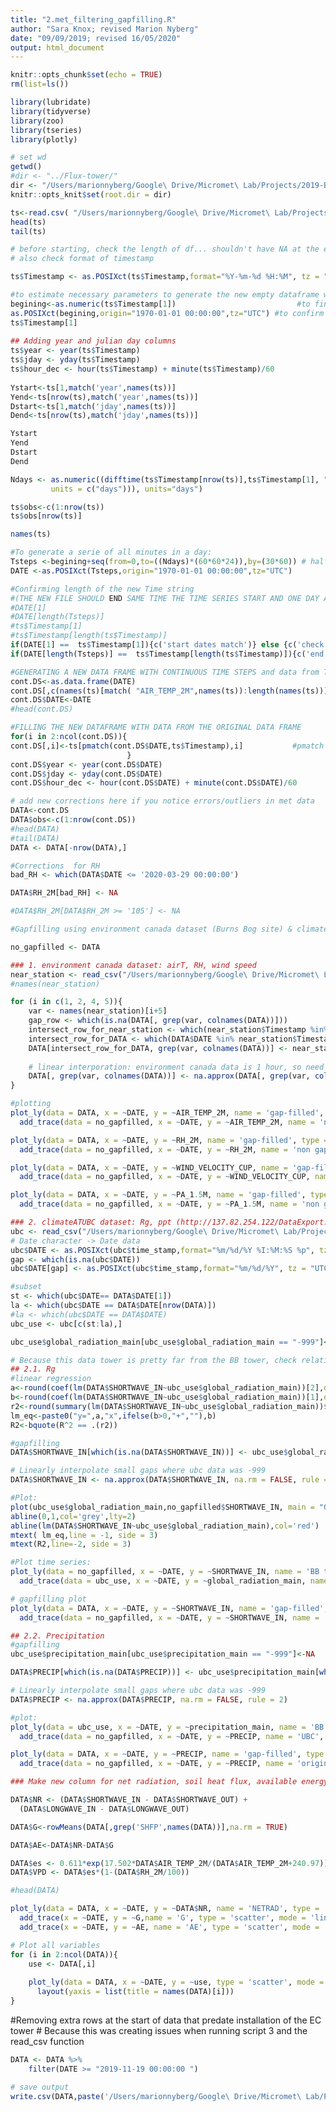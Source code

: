 ```yaml
---
title: "2.met_filtering_gapfilling.R"
author: "Sara Knox; revised Marion Nyberg"
date: "09/09/2019; revised 16/05/2020"
output: html_document
---
```


```r
knitr::opts_chunk$set(echo = TRUE)
rm(list=ls())

library(lubridate)
library(tidyverse)
library(zoo)
library(tseries)
library(plotly)

# set wd
getwd()
#dir <- "../Flux-tower/"
dir <- "/Users/marionnyberg/Google\ Drive/Micromet\ Lab/Projects/2019-Burns\ Bog\ 2/Flux-tower"
knitr::opts_knit$set(root.dir = dir)
```

```r
ts<-read.csv( "/Users/marionnyberg/Google\ Drive/Micromet\ Lab/Projects/2019-Burns\ Bog\ 2/Flux-tower/met_data/met_merged/met_mergedBB2.csv",sep=",",header=TRUE,dec=".")
head(ts)
tail(ts)
```

```r
# before starting, check the length of df... shouldn't have NA at the end
# also check format of timestamp

ts$Timestamp <- as.POSIXct(ts$Timestamp,format="%Y-%m-%d %H:%M", tz = "UTC")

#to estimate necessary parameters to generate the new empty dataframe with complete rows 
begining<-as.numeric(ts$Timestamp[1])                           #to find the number that is represented by the first data of our time series
as.POSIXct(begining,origin="1970-01-01 00:00:00",tz="UTC") #to confirm that the begining is the right one
ts$Timestamp[1]
     
## Adding year and julian day columns
ts$year <- year(ts$Timestamp)
ts$jday <- yday(ts$Timestamp)
ts$hour_dec <- hour(ts$Timestamp) + minute(ts$Timestamp)/60
 
Ystart<-ts[1,match('year',names(ts))]
Yend<-ts[nrow(ts),match('year',names(ts))]
Dstart<-ts[1,match('jday',names(ts))]
Dend<-ts[nrow(ts),match('jday',names(ts))]

Ystart
Yend
Dstart
Dend

Ndays <- as.numeric((difftime(ts$Timestamp[nrow(ts)],ts$Timestamp[1], "UTC",
         units = c("days"))), units="days")

ts$obs<-c(1:nrow(ts)) 
ts$obs[nrow(ts)]

names(ts)
```

```r
#To generate a serie of all minutes in a day:
Tsteps <-begining+seq(from=0,to=((Ndays)*(60*60*24)),by=(30*60)) # half an hours data from the begining date to Ndays +1 (that way I assure all measured data are included in the new file) -> I did not use this method
DATE <-as.POSIXct(Tsteps,origin="1970-01-01 00:00:00",tz="UTC")

#Confirming length of the new Time string 
#(THE NEW FILE SHOULD END SAME TIME THE TIME SERIES START AND ONE DAY AFTER THE MEASUREMENTS TIME SERIE)
#DATE[1]
#DATE[length(Tsteps)]
#ts$Timestamp[1]
#ts$Timestamp[length(ts$Timestamp)]
if(DATE[1] ==  ts$Timestamp[1]){c('start dates match')} else {c('check start dates!')}
if(DATE[length(Tsteps)] ==  ts$Timestamp[length(ts$Timestamp)]){c('end dates match')} else {c('check end dates!')}  

#GENERATING A NEW DATA FRAME WITH CONTINUOUS TIME STEPS and data from THE ORIGINAL ONE
cont.DS<-as.data.frame(DATE)
cont.DS[,c(names(ts)[match( "AIR_TEMP_2M",names(ts)):length(names(ts))])]<-NA   #we will just copy the data from the variable "Batt_volt_Min" in ts (variable 3)
cont.DS$DATE<-DATE
#head(cont.DS)

#FILLING THE NEW DATAFRAME WITH DATA FROM THE ORIGINAL DATA FRAME 
for(i in 2:ncol(cont.DS)){  
cont.DS[,i]<-ts[pmatch(cont.DS$DATE,ts$Timestamp),i]           #pmatch look for the observation rows when time columns of both (old and new) dataframes match
                          } 
cont.DS$year <- year(cont.DS$DATE)
cont.DS$jday <- yday(cont.DS$DATE)
cont.DS$hour_dec <- hour(cont.DS$DATE) + minute(cont.DS$DATE)/60
```
```r
# add new corrections here if you notice errors/outliers in met data
DATA<-cont.DS
DATA$obs<-c(1:nrow(cont.DS))
#head(DATA)
#tail(DATA)
DATA <- DATA[-nrow(DATA),]

#Corrections  for RH
bad_RH <- which(DATA$DATE <= '2020-03-29 00:00:00')

DATA$RH_2M[bad_RH] <- NA

#DATA$RH_2M[DATA$RH_2M >= '105'] <- NA
```

```r
#Gapfilling using environment canada dataset (Burns Bog site) & climateATUBC (http://ibis.geog.ubc.ca/~achristn/data.html; http://137.82.254.122/DataExport.aspx)

no_gapfilled <- DATA

### 1. environment canada dataset: airT, RH, wind speed
near_station <- read_csv("/Users/marionnyberg/Google\ Drive/Micromet\ Lab/Projects/2014-Burns\ Bog/Flux-tower/met_data/met_ancillary/ECCC/ECCC_met_merged.csv")
#names(near_station)

for (i in c(1, 2, 4, 5)){
	var <- names(near_station)[i+5]
	gap_row <- which(is.na(DATA[, grep(var, colnames(DATA))]))
	intersect_row_for_near_station <- which(near_station$Timestamp %in% DATA$DATE[gap_row])
	intersect_row_for_DATA <- which(DATA$DATE %in% near_station$Timestamp[intersect_row_for_near_station])
	DATA[intersect_row_for_DATA, grep(var, colnames(DATA))] <- near_station[intersect_row_for_near_station, i+5]
	
	# linear interporation: environment canada data is 1 hour, so need to interpolated to make 30 min dataset
	DATA[, grep(var, colnames(DATA))] <- na.approx(DATA[, grep(var, colnames(DATA))], na.rm = FALSE, rule = 2)
}

#plotting
plot_ly(data = DATA, x = ~DATE, y = ~AIR_TEMP_2M, name = 'gap-filled', type = 'scatter', mode = 'lines') %>%
  add_trace(data = no_gapfilled, x = ~DATE, y = ~AIR_TEMP_2M, name = 'non gap-filled', type = 'scatter', mode = 'lines') 

plot_ly(data = DATA, x = ~DATE, y = ~RH_2M, name = 'gap-filled', type = 'scatter', mode = 'lines') %>%
  add_trace(data = no_gapfilled, x = ~DATE, y = ~RH_2M, name = 'non gap-filled', type = 'scatter', mode = 'lines') 

plot_ly(data = DATA, x = ~DATE, y = ~WIND_VELOCITY_CUP, name = 'gap-filled', type = 'scatter', mode = 'lines') %>%
  add_trace(data = no_gapfilled, x = ~DATE, y = ~WIND_VELOCITY_CUP, name = 'non gap-filled', type = 'scatter', mode = 'lines') 

plot_ly(data = DATA, x = ~DATE, y = ~PA_1.5M, name = 'gap-filled', type = 'scatter', mode = 'lines') %>%
  add_trace(data = no_gapfilled, x = ~DATE, y = ~PA_1.5M, name = 'non gap-filled', type = 'scatter', mode = 'lines') 

### 2. climateATUBC dataset: Rg, ppt (http://137.82.254.122/DataExport.aspx) from Jan 1, 2014 to present & change extension to csv
ubc <- read_csv("/Users/marionnyberg/Google\ Drive/Micromet\ Lab/Projects/2014-Burns\ Bog/Flux-tower/met_data/met_ancillary/ubc_climate/climateAtUBC.csv")
# Date character -> Date data
ubc$DATE <- as.POSIXct(ubc$time_stamp,format="%m/%d/%Y %I:%M:%S %p", tz = "UTC")
gap <- which(is.na(ubc$DATE))
ubc$DATE[gap] <- as.POSIXct(ubc$time_stamp,format="%m/%d/%Y", tz = "UTC")[gap]

#subset
st <- which(ubc$DATE== DATA$DATE[1])
la <- which(ubc$DATE == DATA$DATE[nrow(DATA)])
#la <- which(ubc$DATE == DATA$DATE)
ubc_use <- ubc[c(st:la),]

ubc_use$global_radiation_main[ubc_use$global_radiation_main == "-999"]<-NA

# Because this data tower is pretty far from the BB tower, check relationships
## 2.1. Rg
#linear regression
a<-round(coef(lm(DATA$SHORTWAVE_IN~ubc_use$global_radiation_main))[2],digits=2) #coef(lm(y~x))[2] is the slope of the regression
b<-round(coef(lm(DATA$SHORTWAVE_IN~ubc_use$global_radiation_main))[1],digits=2)   
r2<-round(summary(lm(DATA$SHORTWAVE_IN~ubc_use$global_radiation_main))$ r.squared,digits=2)
lm_eq<-paste0("y=",a,"x",ifelse(b>0,"+",""),b)
R2<-bquote(R^2 == .(r2)) 

#gapfilling
DATA$SHORTWAVE_IN[which(is.na(DATA$SHORTWAVE_IN))] <- ubc_use$global_radiation_main[which(is.na(DATA$SHORTWAVE_IN))]*a + b

# Linearly interpolate small gaps where ubc data was -999
DATA$SHORTWAVE_IN <- na.approx(DATA$SHORTWAVE_IN, na.rm = FALSE, rule = 2)

#Plot:
plot(ubc_use$global_radiation_main,no_gapfilled$SHORTWAVE_IN, main = "Global radiation (Short wave in)", xlab = "UBC climate site", ylab = "BB flux tower")
abline(0,1,col='grey',lty=2)
abline(lm(DATA$SHORTWAVE_IN~ubc_use$global_radiation_main),col='red')
mtext( lm_eq,line = -1, side = 3)
mtext(R2,line=-2, side = 3)

#Plot time series:
plot_ly(data = no_gapfilled, x = ~DATE, y = ~SHORTWAVE_IN, name = 'BB tower', type = 'scatter', mode = 'lines') %>%
  add_trace(data = ubc_use, x = ~DATE, y = ~global_radiation_main, name = 'UBC tower', type = 'scatter', mode = 'lines') 

# gapfilling plot
plot_ly(data = DATA, x = ~DATE, y = ~SHORTWAVE_IN, name = 'gap-filled', type = 'scatter', mode = 'lines') %>%
  add_trace(data = no_gapfilled, x = ~DATE, y = ~SHORTWAVE_IN, name = 'original', type = 'scatter', mode = 'lines') 

## 2.2. Precipitation
#gapfilling
ubc_use$precipitation_main[ubc_use$precipitation_main == "-999"]<-NA

DATA$PRECIP[which(is.na(DATA$PRECIP))] <- ubc_use$precipitation_main[which(is.na(DATA$PRECIP))]

# Linearly interpolate small gaps where ubc data was -999
DATA$PRECIP <- na.approx(DATA$PRECIP, na.rm = FALSE, rule = 2)

#plot:
plot_ly(data = ubc_use, x = ~DATE, y = ~precipitation_main, name = 'BB', type = 'scatter', mode = 'lines') %>%
  add_trace(data = no_gapfilled, x = ~DATE, y = ~PRECIP, name = 'UBC', type = 'scatter', mode = 'lines') 

plot_ly(data = DATA, x = ~DATE, y = ~PRECIP, name = 'gap-filled', type = 'scatter', mode = 'lines') %>%
  add_trace(data = no_gapfilled, x = ~DATE, y = ~PRECIP, name = 'original', type = 'scatter', mode = 'lines') 
```

```r
### Make new column for net radiation, soil heat flux, available energy, es, vpd

DATA$NR <- (DATA$SHORTWAVE_IN - DATA$SHORTWAVE_OUT) + 
  (DATA$LONGWAVE_IN - DATA$LONGWAVE_OUT)

DATA$G<-rowMeans(DATA[,grep('SHFP',names(DATA))],na.rm = TRUE)

DATA$AE<-DATA$NR-DATA$G

DATA$es <- 0.611*exp(17.502*DATA$AIR_TEMP_2M/(DATA$AIR_TEMP_2M+240.97))
DATA$VPD <- DATA$es*(1-(DATA$RH_2M/100))

#head(DATA)

plot_ly(data = DATA, x = ~DATE, y = ~DATA$NR, name = 'NETRAD', type = 'scatter', mode = 'lines') %>%
  add_trace(x = ~DATE, y = ~G,name = 'G', type = 'scatter', mode = 'lines') %>%
  add_trace(x = ~DATE, y = ~AE, name = 'AE', type = 'scatter', mode = 'lines') 

# Plot all variables
for (i in 2:ncol(DATA)){
	use <- DATA[,i]
	
	plot_ly(data = DATA, x = ~DATE, y = ~use, type = 'scatter', mode = 'lines') %>%
	  layout(yaxis = list(title = names(DATA)[i]))
}
```

#Removing extra rows at the start of data that predate installation of the EC tower
# Because this was creating issues when running script 3 and the read_csv function
```r
DATA <- DATA %>%
	filter(DATE >= "2019-11-19 00:00:00	")
```

```r
# save output
write.csv(DATA,paste('/Users/marionnyberg/Google\ Drive/Micromet\ Lab/Projects/2019-Burns\ Bog\ 2/Flux-tower/met_data/met_merged/met_corrected_gapfilledBB2','.csv',sep=''),row.names=FALSE)      
```
